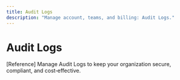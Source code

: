 ```yaml
---
title: Audit Logs
description: "Manage account, teams, and billing: Audit Logs."
---
```


# Audit Logs

[Reference] Manage Audit Logs to keep your organization secure, compliant, and cost‑effective.
